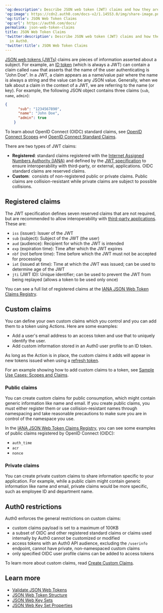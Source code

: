 ---
'og:description': Describe JSON web token (JWT) claims and how they are used in Auth0.
'og:image': https://cdn2.auth0.com/docs-v2/1.14553.0/img/share-image.png
'og:title': JSON Web Token Claims
'og:url': https://auth0.com/docs/
permalink: json-web-token-claims
title: JSON Web Token Claims
'twitter:description': Describe JSON web token (JWT) claims and how they are used
  in Auth0.
'twitter:title': JSON Web Token Claims
---
[JSON web tokens (JWTs)](/docs/secure/tokens/json-web-tokens) claims are pieces of information asserted about a subject. For example, an [ID token](/docs/secure/tokens/id-tokens) (which is always a <Tooltip tip="JSON Web Token (JWT): Standard ID Token format (and often Access Token format) used to represent claims securely between two parties." cta="View Glossary" href="/docs/glossary?term=JWT">JWT</Tooltip>) can contain a claim called `name` that asserts that the name of the user authenticating is "John Doe". In a JWT, a claim appears as a name/value pair where the name is always a string and the value can be any JSON value. Generally, when we talk about a claim in the context of a JWT, we are referring to the name (or key). For example, the following JSON object contains three claims (`sub`, `name`, `admin`):

```json lines
{
      "sub": "1234567890",
      "name": "John Doe",
      "admin": true
    }
```






<Callout icon="file-lines" color="#0EA5E9" iconType="regular">

To learn about OpenID Connect (OIDC) standard claims, see [OpenID Connect Scopes](/docs/get-started/apis/scopes/openid-connect-scopes) and [OpenID Connect Standard Claims](https://openid.net/specs/openid-connect-core-1_0.html#StandardClaims).

</Callout>

There are two types of JWT claims:

* **Registered**: standard claims registered with the [Internet Assigned Numbers Authority (IANA)](https://www.iana.org/assignments/jwt/jwt.xhtml) and defined by the [JWT specification](https://tools.ietf.org/html/rfc7519) to ensure interoperability with third-party, or external, applications. OIDC standard claims are reserved claims.
* **Custom**:  consists of non-registered public or private claims. Public claims are collision-resistant while private claims are subject to possible collisions.

## Registered claims

The JWT specification defines seven reserved claims that are not required, but are recommended to allow interoperability with [third-party applications](/docs/get-started/applications/confidential-and-public-applications/enable-third-party-applications). These are:

* `iss` (issuer): Issuer of the JWT
* `sub` (subject): Subject of the JWT (the user)
* `aud` (<Tooltip tip="Audience: Unique identifier of the audience for an issued token. Named aud in a token, its value contains the ID of either an application (Client ID) for an ID Token or an API (API Identifier) for an Access Token." cta="View Glossary" href="/docs/glossary?term=audience">audience</Tooltip>): Recipient for which the JWT is intended
* `exp` (expiration time): Time after which the JWT expires
* `nbf` (not before time): Time before which the JWT must not be accepted for processing
* `iat` (issued at time): Time at which the JWT was issued; can be used to determine age of the JWT
* `jti` (JWT ID): Unique identifier; can be used to prevent the JWT from being replayed (allows a token to be used only once)

You can see a full list of registered claims at the [IANA JSON Web Token Claims Registry](https://www.iana.org/assignments/jwt/jwt.xhtml#claims).

## Custom claims

You can define your own custom claims which you control and you can add them to a token using Actions. Here are some examples:

* Add a user's email address to an <Tooltip tip="Access Token: Authorization credential, in the form of an opaque string or JWT, used to access an API." cta="View Glossary" href="/docs/glossary?term=access+token">access token</Tooltip> and use that to uniquely identify the user.
* Add custom information stored in an Auth0 user profile to an <Tooltip tip="ID Token: Credential meant for the client itself, rather than for accessing a resource." cta="View Glossary" href="/docs/glossary?term=ID+token">ID token</Tooltip>.

As long as the Action is in place, the custom claims it adds will appear in new tokens issued when using a [refresh token](/docs/secure/tokens/refresh-tokens).

For an example showing how to add custom claims to a token, see [Sample Use Cases: Scopes and Claims](/docs/get-started/apis/scopes/sample-use-cases-scopes-and-claims).

### Public claims

You can create custom claims for public consumption, which might contain generic information like name and email. If you create public claims, you must either register them or use collision-resistant names through namespacing and take reasonable precautions to make sure you are in control of the namespace you use.

In the [IANA JSON Web Token Claims Registry](https://www.iana.org/assignments/jwt/jwt.xhtml#claims), you can see some examples of public claims registered by <Tooltip tip="OpenID: Open standard for authentication that allows applications to verify users' identities without collecting and storing login information." cta="View Glossary" href="/docs/glossary?term=OpenID">OpenID</Tooltip> Connect (OIDC):

* `auth_time`
* `acr`
* `nonce`

### Private claims

You can create private custom claims to share information specific to your application. For example, while a public claim might contain generic information like name and email, private claims would be more specific, such as employee ID and department name.

## Auth0 restrictions

Auth0 enforces the general restrictions on custom claims:

* custom claims payload is set to a maximum of 100KB
* a subset of OIDC and other registered standard claims or claims used internally by Auth0 cannot be customized or modified
* access tokens with an Auth0 API audience, excluding the `/userinfo` endpoint, cannot have private, non-namespaced custom claims
* only specified OIDC user profile claims can be added to access tokens

To learn more about custom claims, read [Create Custom Claims](/docs/secure/tokens/json-web-tokens/create-custom-claims).

## Learn more

* [Validate JSON Web Tokens](/docs/secure/tokens/json-web-tokens/validate-json-web-tokens)
* [JSON Web Token Structure](/docs/secure/tokens/json-web-tokens/json-web-token-structure)
* [JSON Web Key Sets](/docs/secure/tokens/json-web-tokens/json-web-key-sets)
* [JSON Web Key Set Properties](/docs/secure/tokens/json-web-tokens/json-web-key-set-properties)